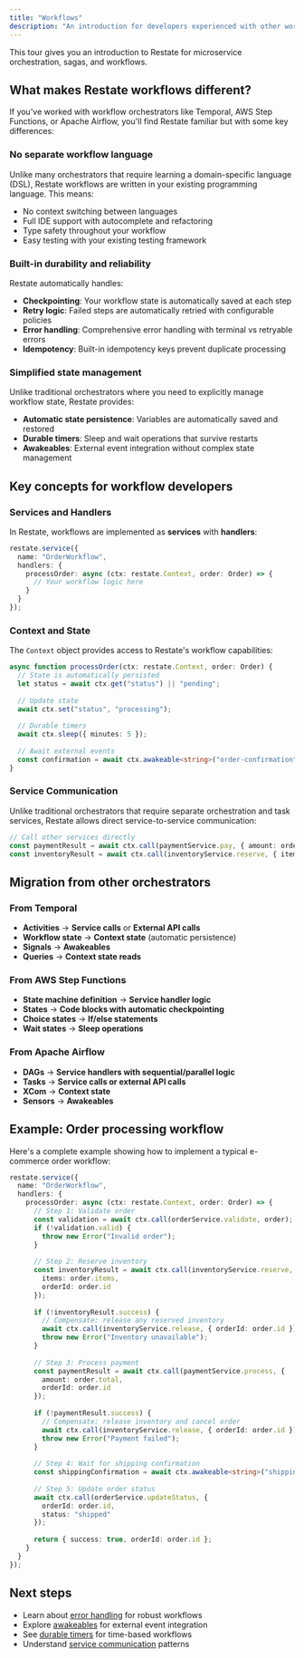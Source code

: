 ```yaml
---
title: "Workflows"
description: "An introduction for developers experienced with other workflow orchestrators."
---
```


This tour gives you an introduction to Restate for microservice orchestration, sagas, and workflows.

## What makes Restate workflows different?

If you've worked with workflow orchestrators like Temporal, AWS Step Functions, or Apache Airflow, you'll find Restate familiar but with some key differences:

### **No separate workflow language**
Unlike many orchestrators that require learning a domain-specific language (DSL), Restate workflows are written in your existing programming language. This means:
- No context switching between languages
- Full IDE support with autocomplete and refactoring
- Type safety throughout your workflow
- Easy testing with your existing testing framework

### **Built-in durability and reliability**
Restate automatically handles:
- **Checkpointing**: Your workflow state is automatically saved at each step
- **Retry logic**: Failed steps are automatically retried with configurable policies
- **Error handling**: Comprehensive error handling with terminal vs retryable errors
- **Idempotency**: Built-in idempotency keys prevent duplicate processing

### **Simplified state management**
Unlike traditional orchestrators where you need to explicitly manage workflow state, Restate provides:
- **Automatic state persistence**: Variables are automatically saved and restored
- **Durable timers**: Sleep and wait operations that survive restarts
- **Awakeables**: External event integration without complex state management

## Key concepts for workflow developers

### Services and Handlers
In Restate, workflows are implemented as **services** with **handlers**:

```ts
restate.service({
  name: "OrderWorkflow",
  handlers: {
    processOrder: async (ctx: restate.Context, order: Order) => {
      // Your workflow logic here
    }
  }
});
```

### Context and State
The `Context` object provides access to Restate's workflow capabilities:

```ts
async function processOrder(ctx: restate.Context, order: Order) {
  // State is automatically persisted
  let status = await ctx.get("status") || "pending";
  
  // Update state
  await ctx.set("status", "processing");
  
  // Durable timers
  await ctx.sleep({ minutes: 5 });
  
  // Await external events
  const confirmation = await ctx.awakeable<string>("order-confirmation");
}
```

### Service Communication
Unlike traditional orchestrators that require separate orchestration and task services, Restate allows direct service-to-service communication:

```ts
// Call other services directly
const paymentResult = await ctx.call(paymentService.pay, { amount: order.total });
const inventoryResult = await ctx.call(inventoryService.reserve, { items: order.items });
```

## Migration from other orchestrators

### From Temporal
- **Activities** → **Service calls** or **External API calls**
- **Workflow state** → **Context state** (automatic persistence)
- **Signals** → **Awakeables**
- **Queries** → **Context state reads**

### From AWS Step Functions
- **State machine definition** → **Service handler logic**
- **States** → **Code blocks with automatic checkpointing**
- **Choice states** → **If/else statements**
- **Wait states** → **Sleep operations**

### From Apache Airflow
- **DAGs** → **Service handlers with sequential/parallel logic**
- **Tasks** → **Service calls or external API calls**
- **XCom** → **Context state**
- **Sensors** → **Awakeables**

## Example: Order processing workflow

Here's a complete example showing how to implement a typical e-commerce order workflow:

```ts
restate.service({
  name: "OrderWorkflow",
  handlers: {
    processOrder: async (ctx: restate.Context, order: Order) => {
      // Step 1: Validate order
      const validation = await ctx.call(orderService.validate, order);
      if (!validation.valid) {
        throw new Error("Invalid order");
      }
      
      // Step 2: Reserve inventory
      const inventoryResult = await ctx.call(inventoryService.reserve, {
        items: order.items,
        orderId: order.id
      });
      
      if (!inventoryResult.success) {
        // Compensate: release any reserved inventory
        await ctx.call(inventoryService.release, { orderId: order.id });
        throw new Error("Inventory unavailable");
      }
      
      // Step 3: Process payment
      const paymentResult = await ctx.call(paymentService.process, {
        amount: order.total,
        orderId: order.id
      });
      
      if (!paymentResult.success) {
        // Compensate: release inventory and cancel order
        await ctx.call(inventoryService.release, { orderId: order.id });
        throw new Error("Payment failed");
      }
      
      // Step 4: Wait for shipping confirmation
      const shippingConfirmation = await ctx.awakeable<string>("shipping-confirmation");
      
      // Step 5: Update order status
      await ctx.call(orderService.updateStatus, {
        orderId: order.id,
        status: "shipped"
      });
      
      return { success: true, orderId: order.id };
    }
  }
});
```

## Next steps

- Learn about [error handling](/develop/ts/error-handling) for robust workflows
- Explore [awakeables](/develop/ts/awakeables) for external event integration
- See [durable timers](/develop/ts/durable-timers) for time-based workflows
- Understand [service communication](/develop/ts/service-communication) patterns